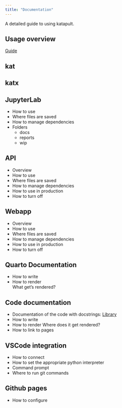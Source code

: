 ```yaml
---
title: "Documentation"
---
```


A detailed guide to using katapult.

## Usage overview

[Guide](../nbk/docs/usage.ipynb)

## kat

## katx

## JupyterLab

* How to use
* Where files are saved
* How to manage dependencies
* Folders
  * docs
  * reports
  * wip

## API

* Overview
* How to use
* Where files are saved
* How to manage dependencies
* How to use in production
* How to turn off

## Webapp

* Overview
* How to use
* Where files are saved
* How to manage dependencies
* How to use in production
* How to turn off

## Quarto Documentation

* How to write  
* How to render  
  What get's rendered?

## Code documentation

* Documentation of the code with docstrings: [Library](../lib/)
* How to write
* How to render
  Where does it get rendered?
* How to link to pages

## VSCode integration
* How to connect
* How to set the appropriate python interpreter
* Command prompt
* Where to run git commands

## Github pages
* How to configure